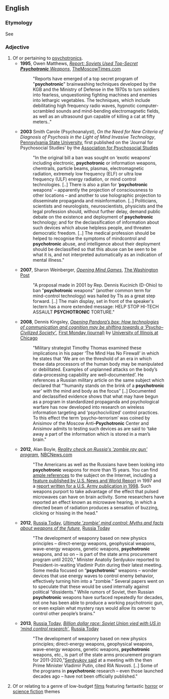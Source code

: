 ==English==

===Etymology===
See {{m|en|psychotronics}}

===Adjective===
{{en-adj|-}}

# Of or pertaining to [[psychotronics]].
#* '''1995''', Owen Matthews, [http://www.themoscowtimes.com/news/article/report-soviets-used-top-secret-psychotronic-weapons/337288.html ''Report: Soviets Used Top-Secret '''Psychotronic''' Weapons''], [[w:themoscowtimes.com|TheMoscowTimes.com]]
#*:"Reports have emerged of a top secret program of "'''psychotronic'''" brainwashing techniques developed by the KGB and the Ministry of Defense in the 1970s to turn soldiers into fearless, unquestioning fighting machines and enemies into lethargic vegetables. The techniques, which include debilitating high frequency radio waves, hypnotic computer-scrambled sounds and mind-bending electromagnetic fields, as well as an ultrasound gun capable of killing a cat at fifty meters.."
#* '''2003''' Smith Carole (Psychoanalyst), ''On the Need for New Criteria of Diagnosis of Psychosis in the Light of Mind Invasive Technology'', [[w:Pennsylvania_State_University|Pennsylvania State University]], first published on the 'Journal for Psychosocial Studies' by the [[w:Association_for_Psychosocial_Studies|Association for Psychosocial Studies]]
#*:"In the original bill a ban was sought on ‘exotic weapons’ including electronic, '''psychotronic''' or information weapons, chemtrails, particle beams, plasmas, electromagnetic radiation, extremely low frequency (ELF) or ultra low frequency (ULF) energy radiation, or mind control technologies. [..] There is also a plan for ‘'''psychotronic''' weapons’ – apparently the projection of consciousness to other locations – and another to use holographic projection to disseminate propaganda and misinformation. [..] Politicians, scientists and neurologists, neuroscientists, physicists and the legal profession should, without further delay, demand public debate on the existence and deployment of '''psychotronic''' technology; and for the declassification of information about such devices which abuse helpless people, and threaten democratic freedom. [..] The medical profession should be helped to recognise the symptoms of mindcontrol and '''psychotronic''' abuse, and intelligence about their deployment should be declassified so that this abuse can be seen to be what it is, and not interpreted automatically as an indication of mental illness."
#* '''2007''', Sharon Weinberger, [http://www.washingtonpost.com/wp-dyn/content/article/2007/01/10/AR2007011001399_pf.html ''Opening Mind Games''], [[w:The Washington Post|The Washington Post]]
#*:"A proposal made in 2001 by Rep. Dennis Kucinich (D-Ohio) to ban "'''psychotronic''' weapons" (another common term for mind-control technology) was hailed by TIs as a great step forward. [..] The main display, set in front of the speaker's lectern has a more extended message: HELP STOP HI-TECH ASSAULT '''PSYCHOTRONIC''' TORTURE."
#* '''2008''', Dennis Kingsley, [http://journals.uic.edu/ojs/index.php/fm/article/view/2084/1940 ''Opening Pandora’s box: How technologies of communication and cognition may be shifting towards a ‘Psycho–Civilized Society’''], [[w:First Monday (journal)|First Monday (journal)]] by [[w:University of Illinois at Chicago|University of Illinois at Chicago]]
#*:"Military strategist Timothy Thomas examined these implications in his paper ‘The Mind Has No Firewall’ in which he states that ‘We are on the threshold of an era in which these data processors of the human body may be manipulated or debilitated. Examples of unplanned attacks on the body’s data–processing capability are well–documented’. He references a Russian military article on the same subject which declared that “‘humanity stands on the brink of a '''psychotronic''' war’ with the mind and body as the focus” [..] Documented and declassified evidence shows that what may have begun as a program in standardized propaganda and psychological warfare has now developed into research on wireless information targeting and ‘psychocivilized’ control practices. To this effect the term ‘psycho–terrorism’ was coined by Anisimov of the Moscow Anti–'''Psychotronic''' Center and Anisimov admits to testing such devices as are said to ‘take away a part of the information which is stored in a man’s brain."
#* '''2012''', Alan Boyle, [http://cosmiclog.nbcnews.com/_news/2012/04/06/11061093-reality-check-on-russias-zombie-ray-gun-program?lite ''Reality check on Russia's 'zombie ray gun' program''], [[w:NBC News|NBCNews.com]]
#*:"The Americans as well as the Russians have been looking into '''psychotronic''' weapons for more than 15 years. You can find [http://www.angelfire.com/az3/newzone/mku.html ample references] to the subject on the Internet, including a [https://web.archive.org/web/20130902044455/http://www.usnews.com/usnews/culture/articles/970707/archive_007360.htm feature published by U.S. News and World Report] in 1997 and a [http://www.carlisle.army.mil/USAWC/parameters/Articles/98spring/thomas.htm report written for a U.S. Army publication in 1998]. Such weapons purport to take advantage of the effect that pulsed microwaves can have on brain activity. Some researchers have reported an effect known as microwave hearing, in which a directed beam of radiation produces a sensation of buzzing, clicking or hissing in the head."
#* '''2012''', [[w:Russia Today|Russia Today]], [https://www.rt.com/news/weapons-future-zombie-media-486/ ''Ultimate 'zombie' mind control: Myths and facts about weapons of the future''], [[w:Russia Today|Russia Today]]
#*:"The development of weaponry based on new physics principles – direct-energy weapons, geophysical weapons, wave-energy weapons, genetic weapons, '''psychotronic''' weapons, and so on – is part of the state arms procurement program until 2020,” Minister Anatoliy Serdyukov reported to President-in-waiting Vladimir Putin during their latest meeting. Some media focused on “'''psychotronic'''” weapons – wonder devices that use energy waves to control enemy behavior, effectively turning him into a “zombie.” Several papers went on to speculate that these would be used internally against political “dissidents.” While rumors of Soviet, then Russian '''psychotronic''' weapons have surfaced repeatedly for decades, not one has been able to produce a working psychotronic gun, or even explain what mystery rays would allow its owner to control other people’s brains."
#* '''2013''', [[w:Russia Today|Russia Today]], [https://www.rt.com/news/psychotronic-arms-soviet-weapon-379/ ''Billion dollar race: Soviet Union vied with US in ‘mind control research’''], [[w:Russia Today|Russia Today]]
#*:"The development of weaponry based on new physics principles; direct-energy weapons, geophysical weapons, wave-energy weapons, genetic weapons, '''psychotronic''' weapons, etc., is part of the state arms procurement program for 2011-2020,”[http://rt.com/news/weapons-future-zombie-media-486/ Serdyukov said] at a meeting with the then Prime Minister Vladimir Putin, cited RIA Novosti. [..] Some of the programs in '''psychotronic''' research – even those launched decades ago – have not been officially published."
# Of or relating to a genre of low-budget [[film]]s featuring fantastic [[horror]] or [[science fiction]] themes